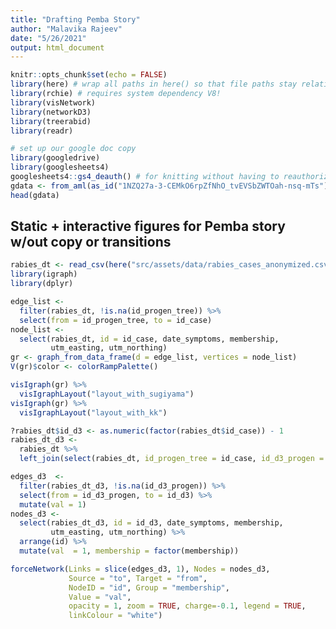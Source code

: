 ```yaml
---
title: "Drafting Pemba Story"
author: "Malavika Rajeev"
date: "5/26/2021"
output: html_document
---
```


```r
knitr::opts_chunk$set(echo = FALSE)
library(here) # wrap all paths in here() so that file paths stay relative to project root
library(rchie) # requires system dependency V8!
library(visNetwork)
library(networkD3)
library(treerabid)
library(readr)

# set up our google doc copy
library(googledrive)
library(googlesheets4)
googlesheets4::gs4_deauth() # for knitting without having to reauthorize (otherwise will hang!)
gdata <- from_aml(as_id("1NZQ27a-3-CEMkO6rpZfNhO_tvEVSbZWTOah-nsq-mTs"))
head(gdata)
```

## Static + interactive figures for Pemba story w/out copy or transitions

```r
rabies_dt <- read_csv(here("src/assets/data/rabies_cases_anonymized.csv"))
library(igraph)
library(dplyr)

edge_list <- 
  filter(rabies_dt, !is.na(id_progen_tree)) %>% 
  select(from = id_progen_tree, to = id_case)
node_list <- 
  select(rabies_dt, id = id_case, date_symptoms, membership, 
         utm_easting, utm_northing)
gr <- graph_from_data_frame(d = edge_list, vertices = node_list)
V(gr)$color <- colorRampPalette()

visIgraph(gr) %>%
  visIgraphLayout("layout_with_sugiyama")
visIgraph(gr) %>%
  visIgraphLayout("layout_with_kk")

?rabies_dt$id_d3 <- as.numeric(factor(rabies_dt$id_case)) - 1
rabies_dt_d3 <-
  rabies_dt %>% 
  left_join(select(rabies_dt, id_progen_tree = id_case, id_d3_progen = id_d3))

edges_d3  <-
  filter(rabies_dt_d3, !is.na(id_d3_progen)) %>% 
  select(from = id_d3_progen, to = id_d3) %>%
  mutate(val = 1)
nodes_d3 <- 
  select(rabies_dt_d3, id = id_d3, date_symptoms, membership, 
         utm_easting, utm_northing) %>%
  arrange(id) %>%
  mutate(val  = 1, membership = factor(membership))

forceNetwork(Links = slice(edges_d3, 1), Nodes = nodes_d3, 
             Source = "to", Target = "from", 
             NodeID = "id", Group = "membership", 
             Value = "val",
             opacity = 1, zoom = TRUE, charge=-0.1, legend = TRUE, 
             linkColour = "white")

```


